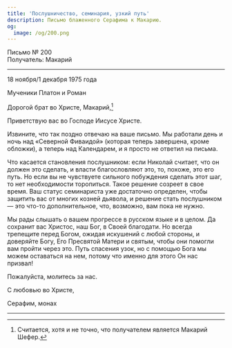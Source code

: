 ```yaml
---
title: 'Послушничество, семинария, узкий путь'
description: Письмо блаженного Серафима к Макарию.
og:
  image: /og/200.png
---
```


<div style={{textAlign:'right', fontFamily:'monospace'}}>Письмо № 200</div>
<div style={{textAlign:'left', fontFamily:'monospace'}}>Получатель: Макарий</div>

---

18 ноября/1 декабря 1975 года

Мученики Платон и Роман

Дорогой брат во Христе, Макарий,[^1]

Приветствую вас во Господе Иисусе Христе.

Извините, что так поздно отвечаю на ваше письмо. Мы работали день и ночь над «Северной Фиваидой» (которая теперь завершена, кроме обложки), а теперь над Календарем, и я просто не ответил на письма.

Что касается становления послушником: если Николай считает, что он должен это сделать, и власти благословляют это, то, похоже, это его путь. Но если вы не чувствуете сильного побуждения сделать этот шаг, то нет необходимости торопиться. Такое решение созреет в свое время. Ваш статус семинариста уже достаточно определен, чтобы защитить вас от многих козней дьявола, и решение стать послушником — это что-то дополнительное, что, возможно, вам пока не нужно.

Мы рады слышать о вашем прогрессе в русском языке и в целом. Да сохранит вас Христос, наш Бог, в Своей благодати. Но всегда трепещите перед Богом, ожидая искушений с любой стороны, и доверяйте Богу, Его Пресвятой Матери и святым, чтобы они помогли вам пройти через это. Путь спасения узок, но с помощью Бога мы можем оставаться на нем, потому что именно для этого Он нас призвал!

Пожалуйста, молитесь за нас.

С любовью во Христе,

Серафим, монах

---

[^1]: Считается, хотя и не точно, что получателем является Макарий Шефер.